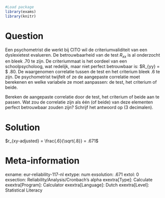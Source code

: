 ```r
#Load package
library(exams)
library(knitr)
```
Question
========
Een psychometrist die werkt bij CITO wil de criteriumvaliditeit van een dyslexietest evalueren. De betrouwbaarheid van de test $R_{xx}$ is al onderzocht en bleek .70 te zijn. De criteriummaat is het oordeel van een schoolpsycholoog, wat redelijk, maar niet perfect betrouwbaar is: $R_{yy} = $ .80. De waargenomen correlatie tussen de test en het criterium bleek .6 te zijn. De psychometrist twijfelt of ze de aangepaste correlatie moet berekenen en welke variabele ze moet aanpassen: de test, het criterium of beide.

Bereken de aangepaste correlatie door de test, het criterium of beide aan te passen. Wat zou de correlatie zijn als één (of beide) van deze elementen perfect betrouwbaar zouden zijn? Schrijf het antwoord op (3 decimalen).


Solution
========
$r_{xy-adjusted} = \frac{.6}{\sqrt{.8}} = .671$


Meta-information
================
exname: eur-reliability-117-nl
extype: num
exsolution: .671
extol: 0
exsection: Reliability/Analysis/Cronbach's alpha
exextra[Type]: Calculate
exextra[Program]: Calculator
exextra[Language]: Dutch
exextra[Level]: Statistical Literacy
